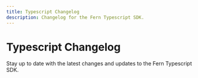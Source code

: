```yaml
---
title: Typescript Changelog
description: Changelog for the Fern Typescript SDK.
---
```


# Typescript Changelog

Stay up to date with the latest changes and updates to the Fern Typescript SDK. 